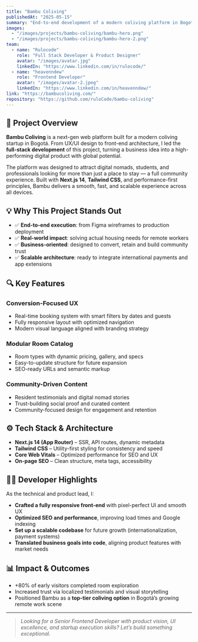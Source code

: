 ```yaml
---
title: "Bambu Coliving"
publishedAt: "2025-05-15"
summary: "End-to-end development of a modern coliving platform in Bogotá, tailored for digital nomads and professionals. Built with Next.js 14 and Tailwind CSS, with focus on performance, UX, and conversion-driven design."
images:
  - "/images/projects/bambu-coliving/bambu-hero.png"
  - "/images/projects/bambu-coliving/bambu-hero-2.png"
team:
  - name: "Rulocode"
    role: "Full Stack Developer & Product Designer"
    avatar: "/images/avatar.jpg"
    linkedIn: "https://www.linkedin.com/in/rulocode/"
  - name: "heavenndew"
    role: "Frontend Developer"
    avatar: "/images/avatar-2.jpeg"
    linkedIn: "https://www.linkedin.com/in/heavenndew/"
link: "https://bambucoliving.com/"
repository: "https://github.com/ruloCode/bambu-coliving"
---
```


## 🚀 Project Overview

**Bambu Coliving** is a next-gen web platform built for a modern coliving startup in Bogotá. From UX/UI design to front-end architecture, I led the **full-stack development** of this project, turning a business idea into a high-performing digital product with global potential.

The platform was designed to attract digital nomads, students, and professionals looking for more than just a place to stay — a full community experience. Built with **Next.js 14**, **Tailwind CSS**, and performance-first principles, Bambu delivers a smooth, fast, and scalable experience across all devices.

## 💡 Why This Project Stands Out

- ✅ **End-to-end execution**: from Figma wireframes to production deployment  
- ✅ **Real-world impact**: solving actual housing needs for remote workers  
- ✅ **Business-oriented**: designed to convert, retain and build community trust  
- ✅ **Scalable architecture**: ready to integrate international payments and app extensions  

## 🔍 Key Features

### **Conversion-Focused UX**
- Real-time booking system with smart filters by dates and guests
- Fully responsive layout with optimized navigation
- Modern visual language aligned with branding strategy

### **Modular Room Catalog**
- Room types with dynamic pricing, gallery, and specs
- Easy-to-update structure for future expansion
- SEO-ready URLs and semantic markup

### **Community-Driven Content**
- Resident testimonials and digital nomad stories
- Trust-building social proof and curated content
- Community-focused design for engagement and retention

## ⚙️ Tech Stack & Architecture

- **Next.js 14 (App Router)** – SSR, API routes, dynamic metadata
- **Tailwind CSS** – Utility-first styling for consistency and speed
- **Core Web Vitals** – Optimized performance for SEO and UX
- **On-page SEO** – Clean structure, meta tags, accessibility


## 🧑‍💻 Developer Highlights

As the technical and product lead, I:

- **Crafted a fully responsive front-end** with pixel-perfect UI and smooth UX
- **Optimized SEO and performance**, improving load times and Google indexing
- **Set up a scalable codebase** for future growth (internationalization, payment systems)
- **Translated business goals into code**, aligning product features with market needs

## 📊 Impact & Outcomes

- +80% of early visitors completed room exploration  
- Increased trust via localized testimonials and visual storytelling  
- Positioned Bambu as a **top-tier coliving option** in Bogotá’s growing remote work scene  


---

> *Looking for a Senior Frontend Developer with product vision, UI excellence, and startup execution skills? Let’s build something exceptional.*

